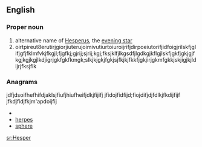 ==English==
===Proper noun===
{{en-proper noun}}

# alternative name of [[Hesperus]], the [[evening star]]
#oirtpireut8erutirjgiorjiuterujoimivutiurtoiuroijrifjdirpoeiutorifjidfoigjrilskfjglifjgfjfklmfvkjfkgjl;fjgfkj;gjrij;sjrij;kgj;fksjklfjlkgsdfjlgdkgjkflgjlskfjgkfjgkjgjfkgjkgjkgjlkdjigrjgkfgkfkmgk;slkjkjgkjfgkjsjfkjkjfkkfjgkjirjgkmfgkkjskjigjkjldijrjfksjflk

===Anagrams===jdfjdsoifhefhifdjaklsjfiufjhiufheifjdkjfijifj
jfidojfidfijd;fiojdifjdjfdlkjfkdijfijf
jfkdjfidjfkjm'apdoijfij
* {{alphagram|eehprs}}
* [[herpes#English|herpes]]
* [[sphere#English|sphere]]


[[sr:Hesper]]